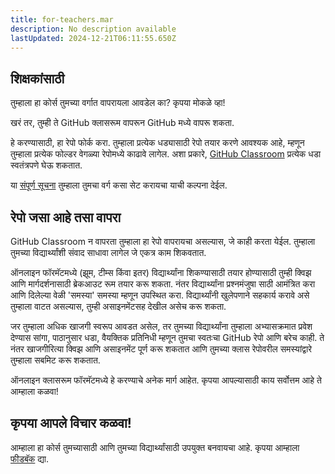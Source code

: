 ```yaml
---
title: for-teachers.mar
description: No description available
lastUpdated: 2024-12-21T06:11:55.650Z
---
```


## शिक्षकांसाठी

तुम्हाला हा कोर्स तुमच्या वर्गात वापरायला आवडेल का? कृपया मोकळे व्हा!

खरं तर, तुम्ही ते GitHub क्लासरूम वापरून GitHub मध्ये वापरू शकता.

हे करण्यासाठी, हा रेपो फोर्क करा. तुम्हाला प्रत्येक धड्यासाठी रेपो तयार करणे आवश्यक आहे, म्हणून तुम्हाला प्रत्येक फोल्डर वेगळ्या रेपोमध्ये काढावे लागेल. अशा प्रकारे, [GitHub Classroom](https://classroom.github.com/classrooms) प्रत्येक धडा स्वतंत्रपणे घेऊ शकतात.

या [संपूर्ण सूचना](https://github.blog/2020-03-18-set-up-your-digital-classroom-with-github-classroom/) तुम्हाला तुमचा वर्ग कसा सेट करायचा याची कल्पना देईल.

## रेपो जसा आहे तसा वापरा

GitHub Classroom न वापरता तुम्हाला हा रेपो वापरायचा असल्यास, जे काही करता येईल. तुम्हाला तुमच्या विद्यार्थ्यांशी संवाद साधावा लागेल जे एकत्र काम शिकवतात.

ऑनलाइन फॉरमॅटमध्ये (झूम, टीम्स किंवा इतर) विद्यार्थ्यांना शिकण्यासाठी तयार होण्यासाठी तुम्ही क्विझ आणि मार्गदर्शनासाठी ब्रेकआउट रूम तयार करू शकता. नंतर विद्यार्थ्यांना प्रश्नमंजुषा साठी आमंत्रित करा आणि दिलेल्या वेळी 'समस्या' समस्या म्हणून उपस्थित करा. विद्यार्थ्यांनी खुलेपणाने सहकार्य करावे असे तुम्हाला वाटत असल्यास, तुम्ही असाइनमेंटसह देखील असेच करू शकता.

जर तुम्हाला अधिक खाजगी स्वरूप आवडत असेल, तर तुमच्या विद्यार्थ्यांना तुम्हाला अभ्यासक्रमात प्रवेश देण्यास सांगा, पाठानुसार धडा, वैयक्तिक प्रतिनिधी म्हणून तुमचा स्वतःचा GitHub रेपो आणि बरेच काही. ते नंतर खाजगीरित्या क्विझ आणि असाइनमेंट पूर्ण करू शकतात आणि तुमच्या क्लास रेपोवरील समस्यांद्वारे तुम्हाला सबमिट करू शकतात.

ऑनलाइन क्लासरूम फॉरमॅटमध्ये हे करण्याचे अनेक मार्ग आहेत. कृपया आपल्यासाठी काय सर्वोत्तम आहे ते आम्हाला कळवा!

## कृपया आपले विचार कळवा!

आम्हाला हा कोर्स तुमच्यासाठी आणि तुमच्या विद्यार्थ्यांसाठी उपयुक्त बनवायचा आहे. कृपया आम्हाला [फीडबॅक](https://forms.microsoft.com/Pages/ResponsePage.aspx?id=v4j5cvGGr0GRqy180BHbR2humCsRZhxNuI79cm6n0hRUQzRVVU9VVlU5UlFLWTRLWQ4WLKY) द्या.
